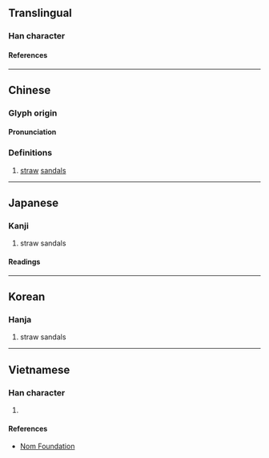 {{also|蹺}}
{{character info}}
==Translingual==

===Han character===
{{Han char|rn=44|rad=尸|as=15|sn=18|four=77227|canj=SHOB|ids=⿸尸𢕪}}

====References====
{{Han ref|kx=0304.020|dkj=07812|dj=0602.100|hdz=20981.100|uh=5C69}}

----

==Chinese==
{{zh-forms|s=𪨗}}

===Glyph origin===
{{Han etym}}
{{Han compound|履|喬|c1=s|c2=p|abb1=y|ls=psc|t1=footwear}}

====Pronunciation====
{{zh-pron
|m=juē
|c=goek3
|mc=y
|oc=y
|cat=n
}}

===Definitions===
{{zh-hanzi}}

# {{lb|zh|literary}} [[straw]] [[sandal]]s

----

==Japanese==

===Kanji===
{{ja-kanji|grade=|rs=尸15}}

# straw sandals

====Readings====
{{ja-readings
|on=きゃく, かく, きく, こく, きょう<けう
|kun=いとぐつ, くつしき, しきわら
}}

----

==Korean==

===Hanja===
{{ko-hanja|교}}

# straw sandals

----

==Vietnamese==

===Han character===
{{vi-readings|rs=尸15|reading=cược}}

# {{rfdef|vi|sort=尸15}}

====References====
* [http://nomfoundation.org/common/nom_details.php?codepoint=5c69 Nom Foundation]